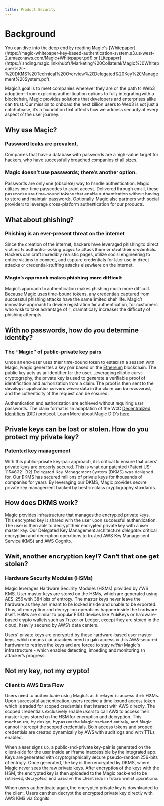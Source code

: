 ```yaml
---
title: Product Security
---
```


# Background

<Info>
You can dive into the deep end by reading Magic's [Whitepaper](https://magic-whitepaper-key-based-authentication-system.s3.us-west-2.amazonaws.com/Magic+Whitepaper.pdf) or [Litepaper](https://landing.magic.link/hubfs/Marketing%20Collateral/Magic%20Whitepaper%20-%20DKMS%20Technical%20Overview%20Delegated%20Key%20Management%20System.pdf).
</Info>

Magic’s goal is to meet companies wherever they are on the path to Web3 adoption—from exploring authentication options to fully integrating with a blockchain, Magic provides solutions that developers and enterprises alike can trust. Our mission to onboard the next billion users to Web3 is not just a catchphrase, it’s a foundation that affects how we address security at every aspect of the user journey.

## Why use Magic?

### Password leaks are prevalent.

Companies that have a database with passwords are a high-value target for hackers, who have successfully breached companies of all sizes.

### Magic doesn’t use passwords; there's another option.

Passwords are only one (obsolete) way to handle authentication. Magic utilizes one-time passcodes to grant access. Delivered through email, these passcodes are time-bound tokens that enable authentication without having to store and maintain passwords. Optionally, Magic also partners with social providers to leverage cross-platform authentication for our products.

## What about phishing?

### Phishing is an ever-present threat on the internet

Since the creation of the internet, hackers have leveraged phishing to direct victims to authentic-looking pages to attack them or steal their credentials. Hackers can craft incredibly realistic pages, utilize social engineering to entice victims to connect, and capture credentials for later use in direct attacks or credential-stuffing attacks elsewhere on the internet.

### Magic’s approach makes phishing more difficult

Magic’s approach to authentication makes phishing much more difficult. Because Magic uses time-bound tokens, any credentials captured from successful phishing attacks have the same limited shelf life. Magic’s innovative approach to device registration for authentication, for customers who wish to take advantage of it, dramatically increases the difficulty of phishing attempts.

## With no passwords, how do you determine identity?

### The “Magic” of public-private key pairs

Once an end-user uses their time-bound token to establish a session with Magic, Magic generates a key pair based on the [Ethereum](https://en.wikipedia.org/wiki/Ethereum) blockchain. The public key acts as an identifier for the user. Leveraging elliptic curve cryptography, the private key is used to generate a verifiable proof of identification and authorization from a claim. The proof is then sent to the developer application servers where data in the claim can be recovered, and the authenticity of the request can be ensured. 

Authentication and authorization are achieved without requiring user passwords. The claim format is an adaptation of the W3C [Decentralized Identifiers](https://w3c-ccg.github.io/did-primer/) (DID) protocol. Learn More about Magic DID's [here](/embedded-wallets/authentication/features/decentralized-id).

## Private keys can be lost or stolen. How do you protect my private key?


### Patented key management

With this public-private key-pair approach, it is critical to ensure that users' private keys are properly secured. This is what our patented (Patent US-11546321-B2) Delegated Key Management System (DKMS) was designed for. Our DKMS has secured millions of private keys for thousands of companies for years. By leveraging our DKMS, Magic provides secure private key management backed by best-in-class cryptography standards.

## How does DKMS work?

Magic provides infrastructure that manages the encrypted private keys. This encrypted key is shared with the user upon successful authentication. The user is then able to decrypt their encrypted private key with a user master key. Our Delegated Key Management architecture _delegates_ critical encryption and decryption operations to trusted AWS Key Management Service (KMS) and AWS Cognito.

## Wait, another encryption key!? Can’t that one get stolen?


### Hardware Security Modules (HSMs)

Magic leverages Hardware Security Modules (HSMs) provided by AWS KMS. User master keys are stored on the HSMs, which are generated using AES-256 with 384 bits of entropy. The master keys never leave the hardware as they are meant to be locked inside and unable to be exported. Thus, all encryption and decryption operations happen inside the hardware itself. HSMs are similar to popular FIDO devices like YubiKeys or hardware-based crypto wallets such as Trezor or Ledger, except they are stored in the cloud, heavily secured by AWS’s data centers.

Users' private keys are encrypted by these hardware-based user master keys, which means that attackers need to gain access to this AWS-secured hardware to retrieve the keys and are forced to stay _within_ Magic's infrastructure - which enables detecting, impeding and monitoring an attacker's progress.

## Not my key, not my crypto!

### Client to AWS Data Flow

Users need to authenticate using Magic’s auth relayer to access their HSMs. Upon successful authentication, users receive a time-bound access token which is traded for scoped credentials that interact with AWS directly. The scoped credentials exclusively enable _users_ to call AWS to access their master keys stored on the HSM for encryption and decryption. This mechanism, by design, bypasses the Magic backend entirely, and Magic cannot intercept the scoped credentials. Both access tokens and scoped credentials are created dynamically by AWS with audit logs and with TTLs enabled.

When a user signs up, a public-and-private key-pair is generated on the client-side for the user inside an iframe inaccessible by the integrated app. Keys are generated with cryptographically secure pseudo-random 256-bits of entropy. Once generated, the key is then encrypted by DKMS, where Magic never sees the raw private keys. After encryption of the keys with the HSM, the encrypted key is then uploaded to the Magic back-end to be retrieved, decrypted, and used on the client side in future wallet operations.

When users authenticate again, the encrypted private key is downloaded to the client. Users can then decrypt the encrypted private key directly with AWS KMS via Cognito.

